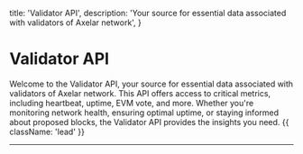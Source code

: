 
  title: 'Validator API',
  description:
    'Your source for essential data associated with validators of Axelar network',
}

# Validator API

Welcome to the Validator API, your source for essential data associated with validators of Axelar network. This API offers access to critical metrics, including heartbeat, uptime, EVM vote, and more. Whether you're monitoring network health, ensuring optimal uptime, or staying informed about proposed blocks, the Validator API provides the insights you need. {{ className: 'lead' }}

---

<Methods />
